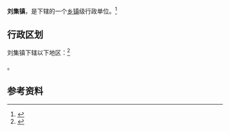 {{中国乡级行政区|37/15/24/101/000}}

'''刘集镇'''，是{{PRC admin/fullname|37/15/24/101/000|3}}下辖的一个[[乡镇|乡镇]]级行政单位。<ref>{{PRC admin/ref sgc|{{PRC admin/parent|37/15/24/101/000}}}}</ref>

== 行政区划 ==

刘集镇下辖以下地区：<ref>{{PRC admin/ref sgc|37/15/24/101/000}}</ref>

{{PRC admin/children|37/15/24/101/000}}。

== 参考资料 ==

{{reflist}}

{{行政区划小作品}}
{{PRC admin/navcat|37/15/24/101/000}}